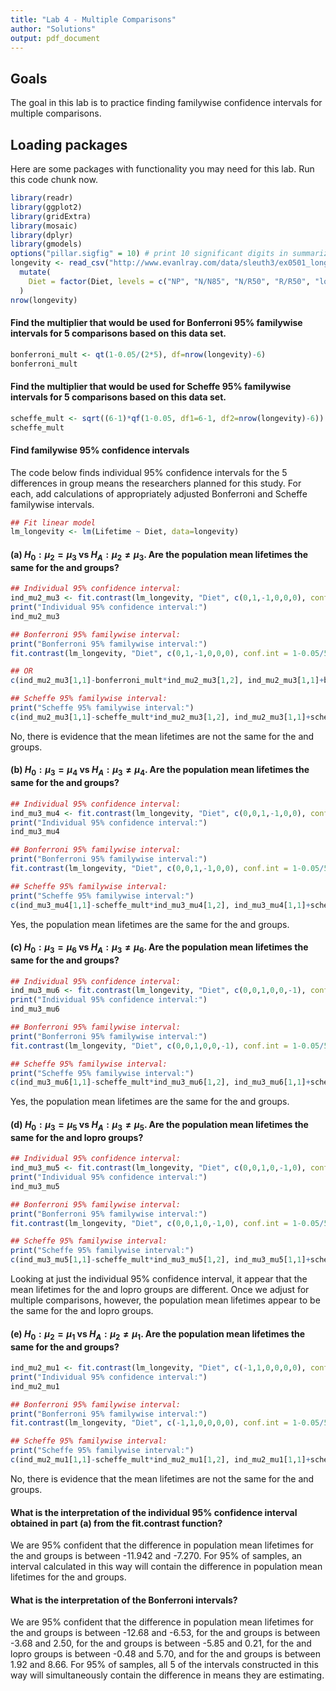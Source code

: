 ---
title: "Lab 4 - Multiple Comparisons"
author: "Solutions"
output: pdf_document
---

## Goals

The goal in this lab is to practice finding familywise confidence intervals for multiple comparisons.

## Loading packages

Here are some packages with functionality you may need for this lab.  Run this code chunk now.

```{r tidy=TRUE, warning=FALSE, message=FALSE}
library(readr)
library(ggplot2)
library(gridExtra)
library(mosaic)
library(dplyr)
library(gmodels)
options("pillar.sigfig" = 10) # print 10 significant digits in summarize output
longevity <- read_csv("http://www.evanlray.com/data/sleuth3/ex0501_longevity.csv") %>%
  mutate(
    Diet = factor(Diet, levels = c("NP", "N/N85", "N/R50", "R/R50", "lopro", "N/R40"))
  )
nrow(longevity)
```

#### Find the multiplier that would be used for Bonferroni 95% familywise intervals for 5 comparisons based on this data set.

```{r}
bonferroni_mult <- qt(1-0.05/(2*5), df=nrow(longevity)-6)
bonferroni_mult
```

#### Find the multiplier that would be used for Scheffe 95% familywise intervals for 5 comparisons based on this data set.

```{r}
scheffe_mult <- sqrt((6-1)*qf(1-0.05, df1=6-1, df2=nrow(longevity)-6))
scheffe_mult
```


#### Find familywise 95% confidence intervals

The code below finds individual 95% confidence intervals for the 5 differences in group means the researchers planned for this study.  For each, add calculations of appropriately adjusted Bonferroni and Scheffe familywise intervals.

```{r}
## Fit linear model
lm_longevity <- lm(Lifetime ~ Diet, data=longevity)

```


#### (a) $H_0: \mu_2 = \mu_3$ vs $H_A: \mu_2 \neq \mu_3$.  Are the population mean lifetimes the same for the \textbf{N/N85} and \textbf{N/R50} groups?

```{r tidy=TRUE}
## Individual 95% confidence interval:
ind_mu2_mu3 <- fit.contrast(lm_longevity, "Diet", c(0,1,-1,0,0,0), conf.int = 0.95)
print("Individual 95% confidence interval:")
ind_mu2_mu3

## Bonferroni 95% familywise interval:
print("Bonferroni 95% familywise interval:")
fit.contrast(lm_longevity, "Diet", c(0,1,-1,0,0,0), conf.int = 1-0.05/5)

## OR
c(ind_mu2_mu3[1,1]-bonferroni_mult*ind_mu2_mu3[1,2], ind_mu2_mu3[1,1]+bonferroni_mult*ind_mu2_mu3[1,2])

## Scheffe 95% familywise interval:
print("Scheffe 95% familywise interval:")
c(ind_mu2_mu3[1,1]-scheffe_mult*ind_mu2_mu3[1,2], ind_mu2_mu3[1,1]+scheffe_mult*ind_mu2_mu3[1,2])

```

No, there is evidence that the mean lifetimes are not the same for the \textbf{N/N85} and \textbf{N/R50} groups. 

#### (b) $H_0: \mu_3 = \mu_4$ vs $H_A: \mu_3 \neq \mu_4$.  Are the population mean lifetimes the same for the \textbf{N/R50} and \textbf{R/R50} groups?

```{r}
## Individual 95% confidence interval:
ind_mu3_mu4 <- fit.contrast(lm_longevity, "Diet", c(0,0,1,-1,0,0), conf.int = 0.95)
print("Individual 95% confidence interval:")
ind_mu3_mu4

## Bonferroni 95% familywise interval:
print("Bonferroni 95% familywise interval:")
fit.contrast(lm_longevity, "Diet", c(0,0,1,-1,0,0), conf.int = 1-0.05/5)

## Scheffe 95% familywise interval:
print("Scheffe 95% familywise interval:")
c(ind_mu3_mu4[1,1]-scheffe_mult*ind_mu3_mu4[1,2], ind_mu3_mu4[1,1]+scheffe_mult*ind_mu3_mu4[1,2])

```

Yes, the population mean lifetimes are the same for the \textbf{N/R50} and \textbf{R/R50} groups.

#### (c) $H_0: \mu_3 = \mu_6$ vs $H_A: \mu_3 \neq \mu_6$.  Are the population mean lifetimes the same for the \textbf{N/R50} and \textbf{N/R40} groups?

```{r}
## Individual 95% confidence interval:
ind_mu3_mu6 <- fit.contrast(lm_longevity, "Diet", c(0,0,1,0,0,-1), conf.int = 0.95)
print("Individual 95% confidence interval:")
ind_mu3_mu6

## Bonferroni 95% familywise interval:
print("Bonferroni 95% familywise interval:")
fit.contrast(lm_longevity, "Diet", c(0,0,1,0,0,-1), conf.int = 1-0.05/5)

## Scheffe 95% familywise interval:
print("Scheffe 95% familywise interval:")
c(ind_mu3_mu6[1,1]-scheffe_mult*ind_mu3_mu6[1,2], ind_mu3_mu6[1,1]+scheffe_mult*ind_mu3_mu6[1,2])

```

Yes, the population mean lifetimes are the same for the \textbf{N/R50} and \textbf{N/R40} groups. 

#### (d) $H_0: \mu_3 = \mu_5$ vs $H_A: \mu_3 \neq \mu_5$.  Are the population mean lifetimes the same for the \textbf{N/R50} and \textbf{N/R50} lopro groups?

```{r}
## Individual 95% confidence interval:
ind_mu3_mu5 <- fit.contrast(lm_longevity, "Diet", c(0,0,1,0,-1,0), conf.int = 0.95)
print("Individual 95% confidence interval:")
ind_mu3_mu5

## Bonferroni 95% familywise interval:
print("Bonferroni 95% familywise interval:")
fit.contrast(lm_longevity, "Diet", c(0,0,1,0,-1,0), conf.int = 1-0.05/5)

## Scheffe 95% familywise interval:
print("Scheffe 95% familywise interval:")
c(ind_mu3_mu5[1,1]-scheffe_mult*ind_mu3_mu5[1,2], ind_mu3_mu5[1,1]+scheffe_mult*ind_mu3_mu5[1,2])

```

Looking at just the individual 95% confidence interval, it appear that the mean lifetimes for the \textbf{N/R50} and \textbf{N/R50} lopro groups are different. Once we adjust for multiple comparisons, however, the population mean lifetimes appear to be the same for the \textbf{N/R50} and \textbf{N/R50} lopro groups.

#### (e) $H_0: \mu_2 = \mu_1$ vs $H_A: \mu_2 \neq \mu_1$.  Are the population mean lifetimes the same for the \textbf{N/N85} and \textbf{NP} groups?

```{r}
ind_mu2_mu1 <- fit.contrast(lm_longevity, "Diet", c(-1,1,0,0,0,0), conf.int = 0.95)
print("Individual 95% confidence interval:")
ind_mu2_mu1

## Bonferroni 95% familywise interval:
print("Bonferroni 95% familywise interval:")
fit.contrast(lm_longevity, "Diet", c(-1,1,0,0,0,0), conf.int = 1-0.05/5)

## Scheffe 95% familywise interval:
print("Scheffe 95% familywise interval:")
c(ind_mu2_mu1[1,1]-scheffe_mult*ind_mu2_mu1[1,2], ind_mu2_mu1[1,1]+scheffe_mult*ind_mu2_mu1[1,2])

```

No, there is evidence that the mean lifetimes are not the same for the \textbf{N/N85} and \textbf{NP} groups.

#### What is the interpretation of the individual 95% confidence interval obtained in part (a) from the fit.contrast function?

We are 95% confident that the difference in population mean lifetimes for the \textbf{N/N85} and \textbf{N/R50} groups is between -11.942 and -7.270. For 95% of samples, an interval calculated in this way will contain the difference in population mean lifetimes for the \textbf{N/N85} and \textbf{N/R50} groups.

#### What is the interpretation of the Bonferroni intervals?  

We are 95% confident that the difference in population mean lifetimes for the \textbf{N/N85} and \textbf{N/R50} groups is between -12.68 and -6.53, for the \textbf{N/R50} and \textbf{R/R50} groups is between -3.68 and 2.50, for the \textbf{N/R50} and \textbf{N/R40} groups is between -5.85 and 0.21, for the \textbf{N/R50} and \textbf{N/R50} lopro groups is between -0.48 and 5.70, and for the \textbf{N/N85} and \textbf{NP} groups is between 1.92 and 8.66. For 95% of samples, all 5 of the intervals constructed in this way will simultaneously contain the difference in means they are estimating.